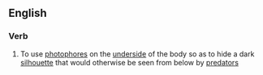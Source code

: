 ==English==

===Verb===
{{en-verb|counterilluminat}}

# {{label|en|of a fish}} To use [[photophore]]s on the [[underside]] of the body so as to hide a dark [[silhouette]] that would otherwise be seen from below by [[predator]]s